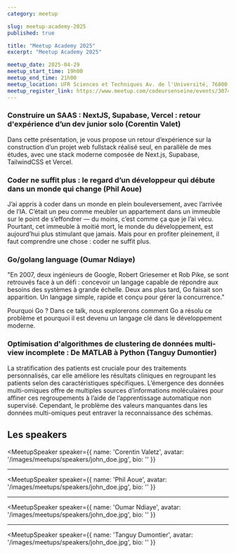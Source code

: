 ```yaml
---
category: meetup

slug: meetup-academy-2025
published: true

title: "Meetup Academy 2025"
excerpt: "Meetup Academy 2025"

meetup_date: 2025-04-29
meetup_start_time: 19h00
meetup_end_time: 21h00
meetup_location: UFR Sciences et Techniques Av. de l'Université, 76800 Saint-Étienne-du-Rouvray
meetup_register_link: https://www.meetup.com/codeursenseine/events/307458245/
---
```


### Construire un SAAS : NextJS, Supabase, Vercel : retour d'expérience d’un dev junior solo (Corentin Valet)

Dans cette présentation, je vous propose un retour d’expérience sur la construction d’un projet web fullstack réalisé seul, en parallèle de mes études, avec une stack moderne composée de Next.js, Supabase, TailwindCSS et Vercel.

### Coder ne suffit plus : le regard d’un développeur qui débute dans un monde qui change (Phil Aoue)

J’ai appris à coder dans un monde en plein bouleversement, avec l’arrivée de l’IA. C’était un peu comme meubler un appartement dans un immeuble sur le point de s’effondrer — du moins, c’est comme ça que je l’ai vécu. Pourtant, cet immeuble à moitié mort, le monde du développement, est aujourd’hui plus stimulant que jamais. Mais pour en profiter pleinement, il faut comprendre une chose : coder ne suffit plus.

### Go/golang language (Oumar Ndiaye)

"En 2007, deux ingénieurs de Google, Robert Griesemer et Rob Pike, se sont retrouvés face à un défi : concevoir un langage capable de répondre aux besoins des systèmes à grande échelle. Deux ans plus tard, Go faisait son apparition. Un langage simple, rapide et conçu pour gérer la concurrence."

Pourquoi Go ?
Dans ce talk, nous explorerons comment Go a résolu ce problème et pourquoi il est devenu un langage clé dans le développement moderne.

### Optimisation d'algorithmes de clustering de données multi-view incomplete : De MATLAB à Python (Tanguy Dumontier)
La stratification des patients est cruciale pour des traitements personnalisés, car elle améliore les résultats cliniques en regroupant les patients selon des caractéristiques spécifiques. L’émergence des données multi-omiques offre de multiples sources d’informations moléculaires pour affiner ces regroupements à l’aide de l’apprentissage automatique non supervisé. Cependant, le problème des valeurs manquantes dans les données multi-omiques peut entraver la reconnaissance des schémas.

## Les speakers

<MeetupSpeaker
  speaker={{
    name: 'Corentin Valetz',
    avatar: '/images/meetups/speakers/john_doe.jpg',
    bio: ''
  }}
></MeetupSpeaker>
---
<MeetupSpeaker
  speaker={{
    name: 'Phil Aoue',
    avatar: '/images/meetups/speakers/john_doe.jpg',
    bio: ''
  }}
></MeetupSpeaker>
---
<MeetupSpeaker
  speaker={{
    name: 'Oumar Ndiaye',
    avatar: '/images/meetups/speakers/john_doe.jpg',
    bio: ''
  }}
></MeetupSpeaker>
---
<MeetupSpeaker
  speaker={{
    name: 'Tanguy Dumontier',
    avatar: '/images/meetups/speakers/john_doe.jpg',
    bio: ''
  }}
></MeetupSpeaker>